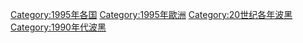 [[Category:1995年各国|Category:1995年各国]]
[[Category:1995年歐洲|Category:1995年歐洲]]
[[Category:20世纪各年波黑|Category:20世纪各年波黑]]
[[Category:1990年代波黑|Category:1990年代波黑]]